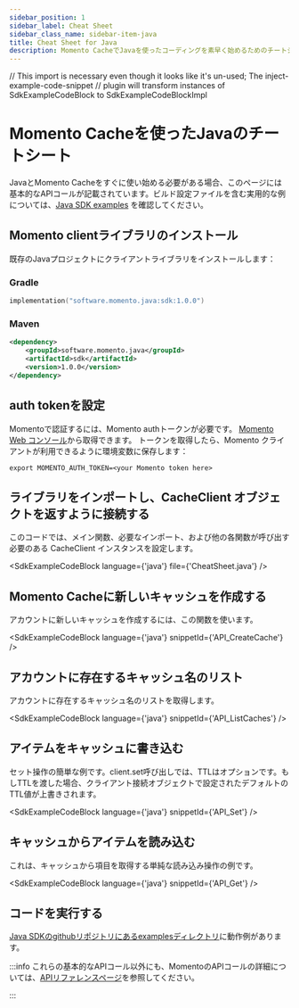 ```yaml
---
sidebar_position: 1
sidebar_label: Cheat Sheet
sidebar_class_name: sidebar-item-java
title: Cheat Sheet for Java
description: Momento CacheでJavaを使ったコーディングを素早く始めるためのチートシートです。
---
```


// This import is necessary even though it looks like it's un-used; The inject-example-code-snippet
// plugin will transform instances of SdkExampleCodeBlock to SdkExampleCodeBlockImpl

# Momento Cacheを使ったJavaのチートシート

JavaとMomento Cacheをすぐに使い始める必要がある場合、このページには基本的なAPIコールが記載されています。ビルド設定ファイルを含む実用的な例については、[Java SDK examples](https://github.com/momentohq/client-sdk-java/tree/main/examples) を確認してください。

## Momento clientライブラリのインストール

既存のJavaプロジェクトにクライアントライブラリをインストールします：

### Gradle
```kotlin
implementation("software.momento.java:sdk:1.0.0")
```

### Maven
```xml
<dependency>
    <groupId>software.momento.java</groupId>
    <artifactId>sdk</artifactId>
    <version>1.0.0</version>
</dependency>
```

## auth tokenを設定

Momentoで認証するには、Momento authトークンが必要です。 [Momento Web コンソール](https://console.gomomento.com/caches)から取得できます。
トークンを取得したら、Momento クライアントが利用できるように環境変数に保存します：

```
export MOMENTO_AUTH_TOKEN=<your Momento token here>
```

## ライブラリをインポートし、CacheClient オブジェクトを返すように接続する
このコードでは、メイン関数、必要なインポート、および他の各関数が呼び出す必要のある CacheClient インスタンスを設定します。

<SdkExampleCodeBlock language={'java'} file={'CheatSheet.java'} />

## Momento Cacheに新しいキャッシュを作成する
アカウントに新しいキャッシュを作成するには、この関数を使います。

<SdkExampleCodeBlock language={'java'} snippetId={'API_CreateCache'} />


## アカウントに存在するキャッシュ名のリスト
アカウントに存在するキャッシュ名のリストを取得します。

<SdkExampleCodeBlock language={'java'} snippetId={'API_ListCaches'} />

## アイテムをキャッシュに書き込む
セット操作の簡単な例です。client.set呼び出しでは、TTLはオプションです。もしTTLを渡した場合、クライアント接続オブジェクトで設定されたデフォルトのTTL値が上書きされます。

<SdkExampleCodeBlock language={'java'} snippetId={'API_Set'} />

## キャッシュからアイテムを読み込む
これは、キャッシュから項目を取得する単純な読み込み操作の例です。

<SdkExampleCodeBlock language={'java'} snippetId={'API_Get'} />

## コードを実行する

[Java SDKのgithubリポジトリにあるexamplesディレクトリ](https://github.com/momentohq/client-sdk-java/tree/main/examples)に動作例があります。

:::info
これらの基本的なAPIコール以外にも、MomentoのAPIコールの詳細については、[APIリファレンスページ](../../api-reference/index.mdx)を参照してください。

:::
